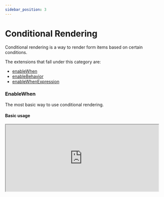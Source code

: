 ```yaml
---
sidebar_position: 3
---
```



# Conditional Rendering

Conditional rendering is a way to render form items based on certain conditions.

The extensions that fall under this category are:

- [enableWhen](http://hl7.org/fhir/uv/sdc/behavior.html#enableWhen)
- [enableBehavior](http://hl7.org/fhir/uv/sdc/behavior.html#enableBehavior)
- [enableWhenExpression](http://hl7.org/fhir/uv/sdc/expressions.html#enableWhenExpression)

### EnableWhen

The most basic way to use conditional rendering.

#### Basic usage

<IframeContainer storyUrl="https://smartforms.csiro.au/storybook/index.html?path=/story/component-sdc-9-1-4-form-behavior-other-control--enable-when">
  <iframe
    src="https://smartforms.csiro.au/storybook/iframe.html?args=&id=component-sdc-9-1-4-form-behavior-other-control--enable-when"
    width="100%"
    height="220"
  />
</IframeContainer>

### EnableBehavior

Used in tandem with **enableWhen** to provide more control over the behavior of the form item.

If set to "all", then the item will only be enabled if all the enableWhen conditions are met. If set to "any", the item will be enabled if any of the enableWhen conditions are met.

#### "all" usage

<IframeContainer storyUrl="https://smartforms.csiro.au/storybook/index.html?path=/story/component-sdc-9-1-4-form-behavior-other-control--enable-behavior-all">
  <iframe
    src="https://smartforms.csiro.au/storybook/iframe.html?args=&id=component-sdc-9-1-4-form-behavior-other-control--enable-behavior-all"
    width="100%"
    height="210"
  />
</IframeContainer>

#### "any" usage

<IframeContainer storyUrl="https://smartforms.csiro.au/storybook/index.html?path=/story/component-sdc-9-1-4-form-behavior-other-control--enable-behavior-any">
  <iframe
    src="https://smartforms.csiro.au/storybook/iframe.html?args=&id=component-sdc-9-1-4-form-behavior-other-control--enable-behavior-any"
    width="100%"
    height="310"
  />
</IframeContainer>

### EnableWhenExpression

Allows more complex logic to be used for conditional rendering. Refer to the [EnableWhenExpression section](http://hl7.org/fhir/uv/sdc/expressions.html#enableWhenExpression) in the spec for more information.

EnableWhenExpressions are commonly used with [variables](http://hl7.org/fhir/uv/sdc/expressions.html#variable).

#### Basic usage

<IframeContainer storyUrl="https://smartforms.csiro.au/storybook/index.html?path=/story/component-sdc-9-1-4-form-behavior-other-control--enable-when-expression-simple">
  <iframe
    src="https://smartforms.csiro.au/storybook/iframe.html?args=&id=component-sdc-9-1-4-form-behavior-other-control--enable-when-expression-simple"
    width="100%"
    height="840"
  />
</IframeContainer>

#### Tabs usage

<IframeContainer storyUrl="https://smartforms.csiro.au/storybook/index.html?path=/story/component-sdc-9-1-4-form-behavior-other-control--enable-when-expression-tabs">
  <iframe
    src="https://smartforms.csiro.au/storybook/iframe.html?args=&id=component-sdc-9-1-4-form-behavior-other-control--enable-when-expression-tabs"
    width="100%"
    height="420"
  />
</IframeContainer>
